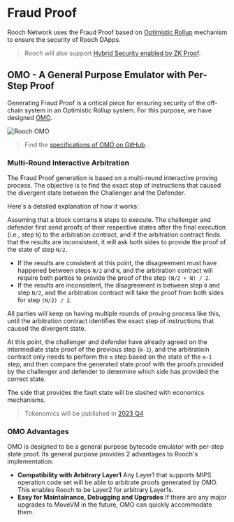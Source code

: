 # Fraud Proof

Rooch Network uses the Fraud Proof based on [Optimistic Rollup](https://ethereum.org/en/developers/docs/scaling/optimistic-rollups/) mechanism to ensure the security of Rooch DApps.

> Rooch will also support [Hybrid Security enabled by ZK Proof](/docs/tech-highlights/hybrid-security).

## OMO - A General Purpose Emulator with Per-Step Proof

Generating Fraud Proof is a critical piece for ensuring security of the off-chain system in an Optimistic Rollup system. For this purpose, we have designed [OMO](https://github.com/rooch-network/omo).


<Image
  src="/docs/rooch-omo.png"
  alt="Rooch OMO"
  width={500}
  height={500}
  className="mx-auto my-4"
/>

> Find the [specifications of OMO on GitHub](https://github.com/rooch-network/omo/blob/main/docs/guidelines.md).

### Multi-Round Interactive Arbitration

The Fraud Proof generation is based on a multi-round interactive proving process. The objective is to find the exact step of instructions that caused the divergent state between the Challenger and the Defender.

Here's a detailed explanation of how it works:

Assuming that a block contains `N` steps to execute. The challenger and defender first send proofs of their respective states after the final execution (i.e., step `N`) to the arbitration contract, and if the arbitration contract finds that the results are inconsistent, it will ask both sides to provide the proof of the state of step `N/2`.

- If the results are consistent at this point, the disagreement must have happened between steps `N/2` and `N`, and the arbitration contract will require both parties to provide the proof of the step `(N/2 + N) / 2`.
- If the results are inconsistent, the disagreement is between step `0` and step `N/2`, and the arbitration contract will take the proof from both sides for step `(N/2) / 2`.

All parties will keep on having multiple rounds of proving process like this, until the arbitration contract identifies the exact step of instructions that caused the divergent state.

At this point, the challenger and defender have already agreed on the intermediate state proof of the previous step (`m-1`), and the arbitratioin contract only needs to perform the `m` step based on the state of the `m-1` step, and then compare the generated state proof with the proofs provided by the challenger and defender to determine which side has provided the correct state.

The side that provides the fault state will be slashed with economics mechanisms.

> Tokenomics will be published in [2023 Q4](/docs/miscellaneous/roadmap#2023-q4---mainnet-ready-testnet)

### OMO Advantages

OMO is designed to be a general purpose bytecode emulator with per-step state proof. Its general purpose provides 2 advantages to Rooch's implementation:

- **Compatibility with Arbitrary Layer1**
  Any Layer1 that supports MIPS operation code set will be able to arbitrate proofs generated by OMO. This enables Rooch to be Layer2 for arbitrary Layer1s.
- **Easy for Maintainance, Debugging and Upgrades**
  If there are any major upgrades to MoveVM in the future, OMO can quickly accommodate them.
